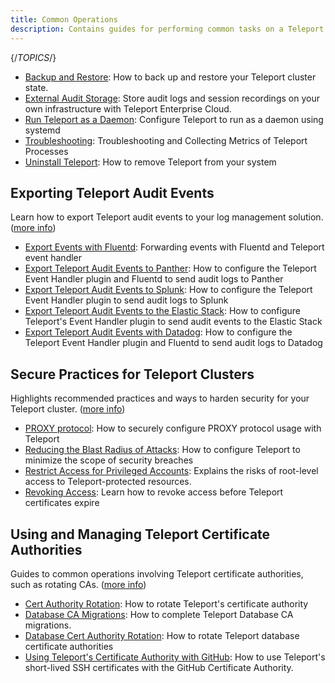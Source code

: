 ```yaml
---
title: Common Operations
description: Contains guides for performing common tasks on a Teleport cluster after the initial setup phase.
---
```


{/*TOPICS*/}

- [Backup and Restore](common-operations/backup-restore.mdx): How to back up and restore your Teleport cluster state.
- [External Audit Storage](common-operations/external-audit-storage.mdx): Store audit logs and session recordings on your own infrastructure with Teleport Enterprise Cloud.
- [Run Teleport as a Daemon](common-operations/daemon.mdx): Configure Teleport to run as a daemon using systemd
- [Troubleshooting](common-operations/troubleshooting.mdx): Troubleshooting and Collecting Metrics of Teleport Processes
- [Uninstall Teleport](common-operations/uninstall-teleport.mdx): How to remove Teleport from your system

## Exporting Teleport Audit Events

Learn how to export Teleport audit events to your log management solution. ([more info](common-operations/export-audit-events.mdx))

- [Export Events with Fluentd](common-operations/export-audit-events/fluentd.mdx): Forwarding events with Fluentd and Teleport event handler
- [Export Teleport Audit Events to Panther](common-operations/export-audit-events/panther.mdx): How to configure the Teleport Event Handler plugin and Fluentd to send audit logs to Panther
- [Export Teleport Audit Events to Splunk](common-operations/export-audit-events/splunk.mdx): How to configure the Teleport Event Handler plugin to send audit logs to Splunk
- [Export Teleport Audit Events to the Elastic Stack](common-operations/export-audit-events/elastic-stack.mdx): How to configure Teleport's Event Handler plugin to send audit events to the Elastic Stack
- [Export Teleport Audit Events with Datadog](common-operations/export-audit-events/datadog.mdx): How to configure the Teleport Event Handler plugin and Fluentd to send audit logs to Datadog

## Secure Practices for Teleport Clusters

Highlights recommended practices and ways to harden security for your Teleport cluster. ([more info](common-operations/security.mdx))

- [PROXY protocol](common-operations/security/proxy-protocol.mdx): How to securely configure PROXY protocol usage with Teleport
- [Reducing the Blast Radius of Attacks](common-operations/security/reduce-blast-radius.mdx): How to configure Teleport to minimize the scope of security breaches
- [Restrict Access for Privileged Accounts](common-operations/security/restrict-privileges.mdx): Explains the risks of root-level access to Teleport-protected resources.
- [Revoking Access](common-operations/security/revoking-access.mdx): Learn how to revoke access before Teleport certificates expire

## Using and Managing Teleport Certificate Authorities

Guides to common operations involving Teleport certificate authorities, such as rotating CAs. ([more info](common-operations/ca.mdx))

- [Cert Authority Rotation](common-operations/ca/ca-rotation.mdx): How to rotate Teleport's certificate authority
- [Database CA Migrations](common-operations/ca/db-ca-migrations.mdx): How to complete Teleport Database CA migrations.
- [Database Cert Authority Rotation](common-operations/ca/db-ca-rotation.mdx): How to rotate Teleport database certificate authorities
- [Using Teleport's Certificate Authority with GitHub](common-operations/ca/ssh-key-extensions.mdx): How to use Teleport's short-lived SSH certificates with the GitHub Certificate Authority.
